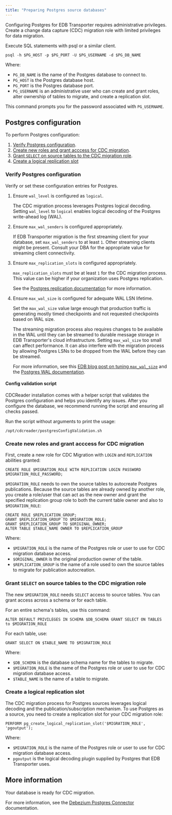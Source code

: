 ```yaml
---
title: "Preparing Postgres source databases"
---
```


<div id="preparing_postgres_sources" class="registered_link"></div>

Configuring Postgres for EDB Transporter requires administrative privileges. Create a change data capture (CDC) migration role with limited privileges for data migration.

Execute SQL statements with psql or a similar client.

```
psql -h $PG_HOST -p $PG_PORT -U $PG_USERNAME -d $PG_DB_NAME
```

Where: 
 - `PG_DB_NAME` is the name of the Postgres database to connect to.
 - `PG_HOST` is the Postgres database host.
 - `PG_PORT` is the Postgres database port.
 - `PG_USERNAME` is an administrative user who can create and grant roles, alter ownership of tables to migrate, and create a replication slot.

This command prompts you for the password associated with `PG_USERNAME`.

## Postgres configuration

To perform Postgres configuration:
1. [Verify Postgres configuration](#verify-postgres-configuration).
1. [Create new roles and grant acccess for CDC migration](#create-new-roles-and-grant-acccess-for-cdc-migration).
1. [Grant `SELECT` on source tables to the CDC migration role](#grant-select-on-source-tables-to-the-cdc-migration-role).
1. [Create a logical replication slot](#create-a-logical-replication-slot)

### Verify Postgres configuration

Verify or set these configuration entries for Postgres.

1. Ensure `wal_level` is configured as `logical`.

    The CDC migration process leverages Postgres logical decoding. Setting `wal_level` to `logical` enables logical decoding of the Postgres write-ahead log (WAL).

2. Ensure `max_wal_senders` is configured appropriately.

    If EDB Transporter migration is the first streaming client for your database, set `max_wal_senders` to at least `1`. Other streaming clients might be present. Consult your DBA for the appropriate value for streaming client connectivity.

3. Ensure `max_replication_slots` is configured appropriately.

    `max_replication_slots` must be at least `1` for the CDC migration process. This value can be higher if your organization uses Postgres replication.

    See the [Postgres replication documentation](https://www.postgresql.org/docs/current/runtime-config-replication.html) for more information.

4. Ensure `max_wal_size` is configured for adequate WAL LSN lifetime.

    Set the `max_wal_size` value large enough that production traffic is generating mostly timed checkpoints and not requested checkpoints based on WAL size.

    The streaming migration process also requires changes to be available in the WAL until they can be streamed to durable message storage in EDB Transporter's cloud infrastructure. Setting `max_wal_size` too small can affect performance. It can also interfere with the migration process by allowing Postgres LSNs to be dropped from the WAL before they can be streamed.

    For more information, see this [EDB blog post on tuning `max_wal_size`](https://www.enterprisedb.com/blog/tuning-maxwalsize-postgresql) and the [Postgres WAL documentation](https://www.postgresql.org/docs/current/wal-configuration.html).

#### Config validation script

CDCReader installation comes with a helper script that validates the Postgres configuration and helps you identify any issues. After you configure the database, we recommend running the script and ensuring all checks passed.

Run the script without arguments to print the usage:

```
/opt/cdcreader/postgresConfigValidation.sh
```

### Create new roles and grant acccess for CDC migration

First, create a new role for CDC Migration with `LOGIN` and `REPLICATION` abilities granted:

```
CREATE ROLE $MIGRATION_ROLE WITH REPLICATION LOGIN PASSWORD $MIGRATION_ROLE_PASSWORD;
```

`$MIGRATION_ROLE` needs to own the source tables to autocreate Postgres publications. Because the source tables are already owned by another role, you create a role/user that can act as the new owner and grant the specified replication group role to both the current table owner and also to `$MIGRATION_ROLE`:

```
CREATE ROLE $REPLICATION_GROUP;
GRANT $REPLICATION_GROUP TO $MIGRATION_ROLE;
GRANT $REPLICATION_GROUP TO $ORIGINAL_OWNER;
ALTER TABLE $TABLE_NAME OWNER TO $REPLICATION_GROUP
```

Where:

 - `$MIGRATION_ROLE` is the name of the Postgres role or user to use for CDC migration database access.
 - `$ORIGINAL_OWNER` is the original production owner of the table.
 - `$REPLICATION_GROUP` is the name of a role used to own the source tables to migrate for publication autocreation.

### Grant `SELECT` on source tables to the CDC migration role

The new `$MIGRATION_ROLE` needs `SELECT` access to source tables. You can grant access across a schema
or for each table.

For an entire schema's tables, use this command:

```
ALTER DEFAULT PRIVILEGES IN SCHEMA $DB_SCHEMA GRANT SELECT ON TABLES to $MIGRATION_ROLE
```

For each table, use:

```
GRANT SELECT ON $TABLE_NAME TO $MIGRATION_ROLE
```

Where:
 - `$DB_SCHEMA` is the database schema name for the tables to migrate.
 - `$MIGRATION_ROLE` is the name of the Postgres role or user to use for CDC migration database access.
 - `$TABLE_NAME` is the name of a table to migrate.

### Create a logical replication slot

The CDC migration process for Postgres sources leverages logical decoding and the publication/subscription mechanism. To use Postgres as a source, you need to create a replication slot for your CDC migration role:

```
PERFORM pg_create_logical_replication_slot('$MIGRATION_ROLE',  'pgoutput');
```

Where:
 - `$MIGRATION_ROLE` is the name of the Postgres role or user to use for CDC migration database access.
 - `pgoutput` is the logical decoding plugin  supplied by Postgres that EDB Transporter uses.

## More information

Your database is ready for CDC migration.

For more information, see the [Debezium Postgres Connector](https://debezium.io/documentation/reference/stable/connectors/postgresql.html) documentation.
